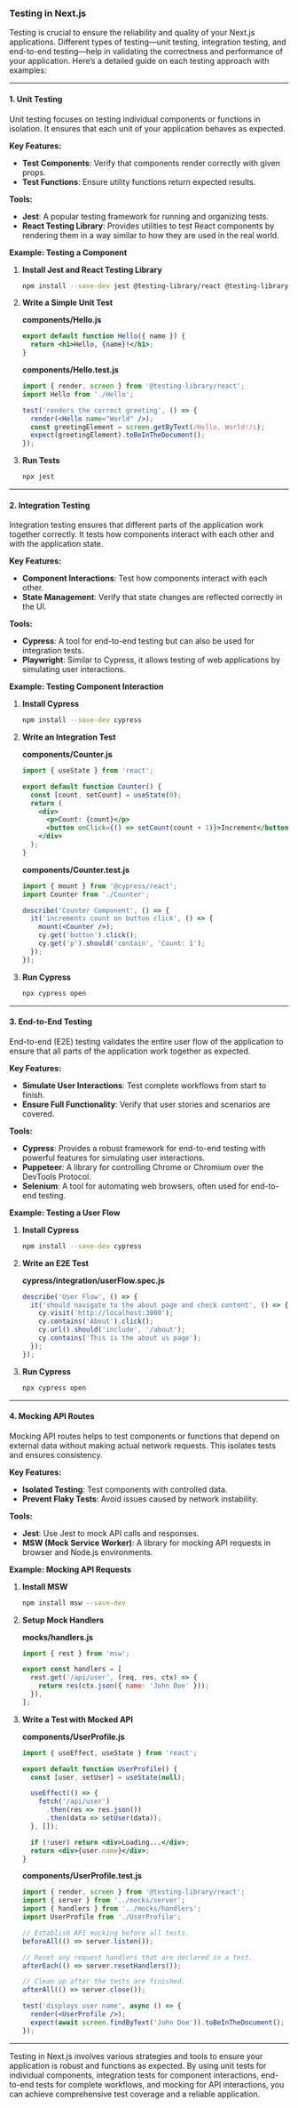### Testing in Next.js

Testing is crucial to ensure the reliability and quality of your Next.js applications. Different types of testing—unit testing, integration testing, and end-to-end testing—help in validating the correctness and performance of your application. Here’s a detailed guide on each testing approach with examples:

---

#### **1. Unit Testing**

Unit testing focuses on testing individual components or functions in isolation. It ensures that each unit of your application behaves as expected.

**Key Features:**
- **Test Components**: Verify that components render correctly with given props.
- **Test Functions**: Ensure utility functions return expected results.

**Tools:**
- **Jest**: A popular testing framework for running and organizing tests.
- **React Testing Library**: Provides utilities to test React components by rendering them in a way similar to how they are used in the real world.

**Example: Testing a Component**

1. **Install Jest and React Testing Library**

   ```bash
   npm install --save-dev jest @testing-library/react @testing-library/jest-dom
   ```

2. **Write a Simple Unit Test**

   **components/Hello.js**
   ```jsx
   export default function Hello({ name }) {
     return <h1>Hello, {name}!</h1>;
   }
   ```

   **components/Hello.test.js**
   ```jsx
   import { render, screen } from '@testing-library/react';
   import Hello from './Hello';

   test('renders the correct greeting', () => {
     render(<Hello name="World" />);
     const greetingElement = screen.getByText(/Hello, World!/i);
     expect(greetingElement).toBeInTheDocument();
   });
   ```

3. **Run Tests**

   ```bash
   npx jest
   ```

---

#### **2. Integration Testing**

Integration testing ensures that different parts of the application work together correctly. It tests how components interact with each other and with the application state.

**Key Features:**
- **Component Interactions**: Test how components interact with each other.
- **State Management**: Verify that state changes are reflected correctly in the UI.

**Tools:**
- **Cypress**: A tool for end-to-end testing but can also be used for integration tests.
- **Playwright**: Similar to Cypress, it allows testing of web applications by simulating user interactions.

**Example: Testing Component Interaction**

1. **Install Cypress**

   ```bash
   npm install --save-dev cypress
   ```

2. **Write an Integration Test**

   **components/Counter.js**
   ```jsx
   import { useState } from 'react';

   export default function Counter() {
     const [count, setCount] = useState(0);
     return (
       <div>
         <p>Count: {count}</p>
         <button onClick={() => setCount(count + 1)}>Increment</button>
       </div>
     );
   }
   ```

   **components/Counter.test.js**
   ```jsx
   import { mount } from '@cypress/react';
   import Counter from './Counter';

   describe('Counter Component', () => {
     it('increments count on button click', () => {
       mount(<Counter />);
       cy.get('button').click();
       cy.get('p').should('contain', 'Count: 1');
     });
   });
   ```

3. **Run Cypress**

   ```bash
   npx cypress open
   ```

---

#### **3. End-to-End Testing**

End-to-end (E2E) testing validates the entire user flow of the application to ensure that all parts of the application work together as expected.

**Key Features:**
- **Simulate User Interactions**: Test complete workflows from start to finish.
- **Ensure Full Functionality**: Verify that user stories and scenarios are covered.

**Tools:**
- **Cypress**: Provides a robust framework for end-to-end testing with powerful features for simulating user interactions.
- **Puppeteer**: A library for controlling Chrome or Chromium over the DevTools Protocol.
- **Selenium**: A tool for automating web browsers, often used for end-to-end testing.

**Example: Testing a User Flow**

1. **Install Cypress**

   ```bash
   npm install --save-dev cypress
   ```

2. **Write an E2E Test**

   **cypress/integration/userFlow.spec.js**
   ```js
   describe('User Flow', () => {
     it('should navigate to the about page and check content', () => {
       cy.visit('http://localhost:3000');
       cy.contains('About').click();
       cy.url().should('include', '/about');
       cy.contains('This is the about us page');
     });
   });
   ```

3. **Run Cypress**

   ```bash
   npx cypress open
   ```

---

#### **4. Mocking API Routes**

Mocking API routes helps to test components or functions that depend on external data without making actual network requests. This isolates tests and ensures consistency.

**Key Features:**
- **Isolated Testing**: Test components with controlled data.
- **Prevent Flaky Tests**: Avoid issues caused by network instability.

**Tools:**
- **Jest**: Use Jest to mock API calls and responses.
- **MSW (Mock Service Worker)**: A library for mocking API requests in browser and Node.js environments.

**Example: Mocking API Requests**

1. **Install MSW**

   ```bash
   npm install msw --save-dev
   ```

2. **Setup Mock Handlers**

   **mocks/handlers.js**
   ```js
   import { rest } from 'msw';

   export const handlers = [
     rest.get('/api/user', (req, res, ctx) => {
       return res(ctx.json({ name: 'John Doe' }));
     }),
   ];
   ```

3. **Write a Test with Mocked API**

   **components/UserProfile.js**
   ```jsx
   import { useEffect, useState } from 'react';

   export default function UserProfile() {
     const [user, setUser] = useState(null);

     useEffect(() => {
       fetch('/api/user')
         .then(res => res.json())
         .then(data => setUser(data));
     }, []);

     if (!user) return <div>Loading...</div>;
     return <div>{user.name}</div>;
   }
   ```

   **components/UserProfile.test.js**
   ```jsx
   import { render, screen } from '@testing-library/react';
   import { server } from '../mocks/server';
   import { handlers } from '../mocks/handlers';
   import UserProfile from './UserProfile';

   // Establish API mocking before all tests.
   beforeAll(() => server.listen());

   // Reset any request handlers that are declared in a test.
   afterEach(() => server.resetHandlers());

   // Clean up after the tests are finished.
   afterAll(() => server.close());

   test('displays user name', async () => {
     render(<UserProfile />);
     expect(await screen.findByText('John Doe')).toBeInTheDocument();
   });
   ```

---

Testing in Next.js involves various strategies and tools to ensure your application is robust and functions as expected. By using unit tests for individual components, integration tests for component interactions, end-to-end tests for complete workflows, and mocking for API interactions, you can achieve comprehensive test coverage and a reliable application.